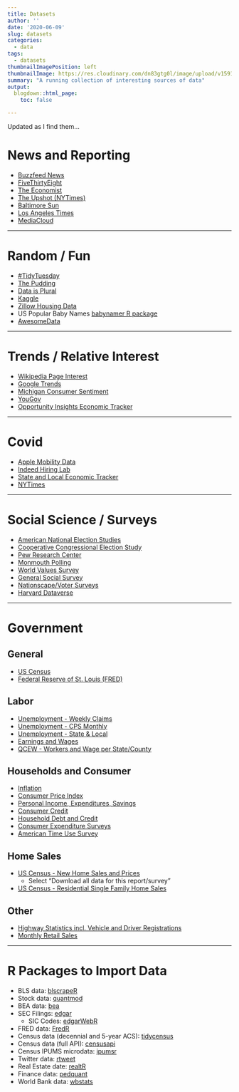 ```yaml
---
title: Datasets
author: ''
date: '2020-06-09'
slug: datasets
categories: 
  - data
tags: 
  - datasets
thumbnailImagePosition: left
thumbnailImage: https://res.cloudinary.com/dn83gtg0l/image/upload/v1591760616/Stack-of-books-great-education.jpg
summary: "A running collection of interesting sources of data"
output:
  blogdown::html_page:
    toc: false

---
```


Updated as I find them...

# News and Reporting 

- [Buzzfeed News](https://github.com/BuzzFeedNews/everything/blob/master/README.md){target="_blank"}
- [FiveThirtyEight](https://data.fivethirtyeight.com/){target="_blank"}
- [The Economist](https://github.com/theeconomist/){target="_blank"}
- [The Upshot (NYTimes)](https://github.com/TheUpshot){target="_blank"}
- [Baltimore Sun](https://github.com/baltimore-sun-data){target="_blank"}
- [Los Angeles Times](https://github.com/datadesk){target="_blank"}
- [MediaCloud](https://mediacloud.org/){target="_blank"}

------------------ 

# Random / Fun 

- [#TidyTuesday](https://github.com/rfordatascience/tidytuesday){target="_blank"}
- [The Pudding](https://github.com/the-pudding/data){target="_blank"}
- [Data is Plural](https://docs.google.com/spreadsheets/d/1wZhPLMCHKJvwOkP4juclhjFgqIY8fQFMemwKL2c64vk/edit#gid=0){target="_blank"}
- [Kaggle](https://www.kaggle.com/datasets?fileType=csv){target="_blank"}
- [Zillow Housing Data](https://www.zillow.com/research/data/){target="_blank"}
- US Popular Baby Names [babynamer R package](https://github.com/abresler/babynamer){target="_blank"}
- [AwesomeData](https://github.com/awesomedata/awesome-public-datasets){target="_blank"}

------------------

# Trends / Relative Interest
- [Wikipedia Page Interest](https://pageviews.toolforge.org/?project=en.wikipedia.org&platform=all-access&agent=user&redirects=0&range=latest-20&pages=Cat|Dog){target="_blank"}
- [Google Trends](https://trends.google.com/trends/?geo=US){target="_blank"}
- [Michigan Consumer Sentiment](http://www.sca.isr.umich.edu/){target="_blank"}
- [YouGov](https://today.yougov.com/){target="_blank"}
- [Opportunity Insights Economic Tracker](https://github.com/Opportunitylab/EconomicTracker){target="_blank"}

------------------

# Covid
- [Apple Mobility Data](https://www.apple.com/covid19/mobility){target="_blank"}
- [Indeed Hiring Lab](https://www.hiringlab.org/){target="_blank"}
- [State and Local Economic Tracker](https://tracktherecovery.org/){target='_blank'}
- [NYTimes](https://github.com/nytimes/covid-19-data){target="_blank"}

------------------

# Social Science / Surveys 
- [American National Election Studies](https://electionstudies.org/){target="_blank"}
- [Cooperative Congressional Election Study](https://cces.gov.harvard.edu/){target="_blank"}
- [Pew Research Center](https://www.people-press.org/){target="_blank"}
- [Monmouth Polling](https://www.monmouth.edu/polling-institute/){target="_blank"}
- [World Values Survey](http://www.worldvaluessurvey.org/wvs.jsp){target="_blank}
- [General Social Survey](https://gss.norc.org/){target="_blank"}
- [Nationscape/Voter Surveys](https://www.voterstudygroup.org/data){target="_blank"}
- [Harvard Dataverse](https://dataverse.harvard.edu/){target="_blank"}

------------------

# Government 

## General 
- [US Census](https://www.census.gov/data.html){target="_blank"}
- [Federal Reserve of St. Louis (FRED)](https://fred.stlouisfed.org/){target="_blank"}

## Labor
- [Unemployment - Weekly Claims](https://oui.doleta.gov/unemploy/claims.asp){target="_blank"}
- [Unemployment - CPS Monthly](https://www.bls.gov/cps/tables.htm){target="_blank"}
- [Unemployment - State & Local](https://www.bls.gov/lau/){target="_blank"}
- [Earnings and Wages](https://www.bls.gov/bls/wages.htm){target="_blank"}
- [QCEW - Workers and Wage per State/County](https://data.bls.gov/cew/apps/data_views/data_views.htm#tab=Tables){target="_blank"}

## Households and Consumer
- [Inflation](https://www.bls.gov/bls/inflation.htm){target="_blank"}
- [Consumer Price Index](https://www.bls.gov/cpi/){target="_blank"}
- [Personal Income, Expenditures, Savings](https://apps.bea.gov/iTable/index_nipa.cfm){target="_blank"}
- [Consumer Credit](https://www.federalreserve.gov/releases/g19/current/){target="_blank"}
- [Household Debt and Credit](https://www.newyorkfed.org/microeconomics/hhdc/background.html){target="_blank"}
- [Consumer Expenditure Surveys](https://www.bls.gov/cex/){target="_blank"}
- [American Time Use Survey](https://www.bls.gov/tus/){target="_blank"}

## Home Sales
- [US Census - New Home Sales and Prices](https://www.census.gov/econ/currentdata/dbsearch?program=RESSALES&startYear=1963&endYear=2019&categories=ASOLD&dataType=TOTAL&geoLevel=US&adjusted=1&notAdjusted=0&errorData=0){target="_blank"}
  - Select "Download all data for this report/survey"
- [US Census - Residential Single Family Home Sales](https://www.census.gov/construction/nrs/index.html){target="_blank}

## Other
- [Highway Statistics incl. Vehicle and Driver Registrations](https://www.fhwa.dot.gov/policyinformation/statistics/2018/){target="_blank"}
- [Monthly Retail Sales](https://www.census.gov/retail/marts/www/timeseries.html){target="_blank"}

------------------

# R Packages to Import Data
- BLS data: [blscrapeR](https://cran.r-project.org/web/packages/blscrapeR/index.html){target="_blank"}
- Stock data: [quantmod](https://github.com/joshuaulrich/quantmod){target="_blank}
- BEA data: [bea](https://github.com/us-bea/bea.R){target="_blank}
- SEC Filings: [edgar](https://cran.r-project.org/package=edgar){target="_blank"}
  - SIC Codes: [edgarWebR](https://github.com/mwaldstein/edgarWebR){target="_blank"}
- FRED data: [FredR](https://github.com/jcizel/FredR){target="_blank}
- Census data (decennial and 5-year ACS): [tidycensus](https://walker-data.com/tidycensus/){target="_blank"}
- Census data (full API): [censusapi](https://github.com/hrecht/censusapi){target="_blank"}
- Census IPUMS microdata: [ipumsr](https://github.com/mnpopcenter/ipumsr){target="_blank"}
- Twitter data: [rtweet](https://cran.r-project.org/web/packages/rtweet/index.html){target="_blank"}
- Real Estate date: [realtR](https://asbcllc.com/r_packages/realtR/2018/introduction/index.html){target="_blank"}
- Finance data: [pedquant](http://pedquant.com/){target="_blank"}
- World Bank data: [wbstats](https://cran.r-project.org/web/packages/wbstats/index.html){target="_blank"}
